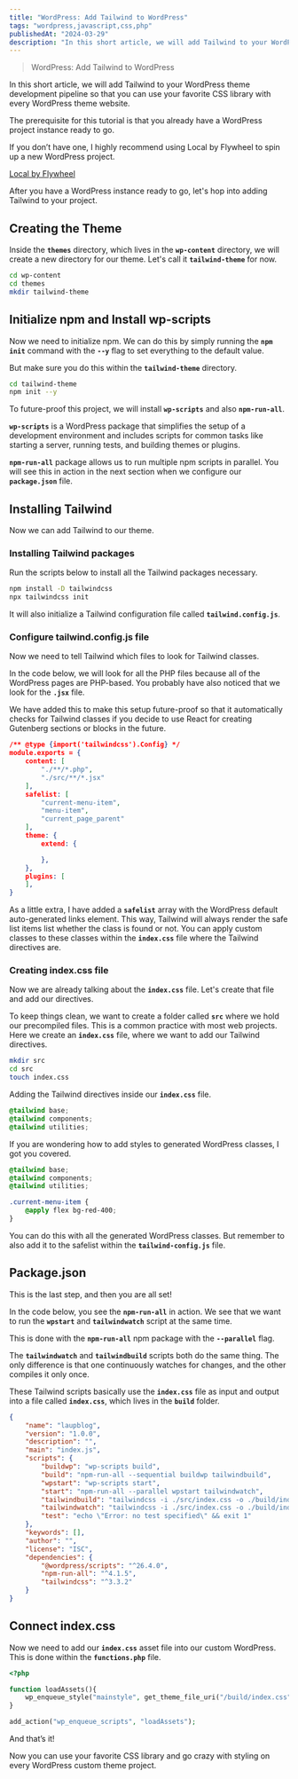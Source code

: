 ```yaml
---
title: "WordPress: Add Tailwind to WordPress"
tags: "wordpress,javascript,css,php"
publishedAt: "2024-03-29"
description: "In this short article, we will add Tailwind to your WordPress theme development pipeline so that you can use your favorite CSS library with every WordPress theme website."
---
```

> WordPress: Add Tailwind to WordPress

In this short article, we will add Tailwind to your WordPress theme development pipeline so that you can use your favorite CSS library with every WordPress theme website.

The prerequisite for this tutorial is that you already have a WordPress project instance ready to go.

If you don’t have one, I highly recommend using Local by Flywheel to spin up a new WordPress project.

[Local by Flywheel](https://localwp.com/)

After you have a WordPress instance ready to go, let's hop into adding Tailwind to your project.

## **Creating the Theme**

Inside the **`themes`** directory, which lives in the **`wp-content`** directory, we will create a new directory for our theme. Let's call it **`tailwind-theme`** for now.

```bash
cd wp-content
cd themes
mkdir tailwind-theme
```

## **Initialize npm and Install wp-scripts**

Now we need to initialize npm. We can do this by simply running the **`npm init`** command with the **`--y`** flag to set everything to the default value.

But make sure you do this within the **`tailwind-theme`** directory.

```bash
cd tailwind-theme
npm init --y
```

To future-proof this project, we will install **`wp-scripts`** and also **`npm-run-all`**.

**`wp-scripts`** is a WordPress package that simplifies the setup of a development environment and includes scripts for common tasks like starting a server, running tests, and building themes or plugins.

**`npm-run-all`** package allows us to run multiple npm scripts in parallel. You will see this in action in the next section when we configure our **`package.json`** file.

## **Installing Tailwind**

Now we can add Tailwind to our theme.

### **Installing Tailwind packages**

Run the scripts below to install all the Tailwind packages necessary.

```bash
npm install -D tailwindcss
npx tailwindcss init
```

It will also initialize a Tailwind configuration file called **`tailwind.config.js`**.

### **Configure tailwind.config.js file**

Now we need to tell Tailwind which files to look for Tailwind classes.

In the code below, we will look for all the PHP files because all of the WordPress pages are PHP-based. You probably have also noticed that we look for the **`.jsx`** file.

We have added this to make this setup future-proof so that it automatically checks for Tailwind classes if you decide to use React for creating Gutenberg sections or blocks in the future.

```json
/** @type {import('tailwindcss').Config} */
module.exports = {
    content: [
        "./**/*.php",
        "./src/**/*.jsx"
    ],
    safelist: [
        "current-menu-item",
        "menu-item",
        "current_page_parent"
    ],
    theme: {
        extend: {

        },
    },
    plugins: [
    ],
}
```

As a little extra, I have added a **`safelist`** array with the WordPress default auto-generated links element. This way, Tailwind will always render the safe list items list whether the class is found or not. You can apply custom classes to these classes within the **`index.css`** file where the Tailwind directives are.

### **Creating index.css file**

Now we are already talking about the **`index.css`** file. Let's create that file and add our directives.

To keep things clean, we want to create a folder called **`src`** where we hold our precompiled files. This is a common practice with most web projects. Here we create an **`index.css`** file, where we want to add our Tailwind directives.

```bash
mkdir src
cd src
touch index.css
```

Adding the Tailwind directives inside our **`index.css`** file.

```css
@tailwind base;
@tailwind components;
@tailwind utilities;
```

If you are wondering how to add styles to generated WordPress classes, I got you covered.

```css
@tailwind base;
@tailwind components;
@tailwind utilities;

.current-menu-item {
	@apply flex bg-red-400;
}
```

You can do this with all the generated WordPress classes. But remember to also add it to the safelist within the **`tailwind-config.js`** file.

## **Package.json**

This is the last step, and then you are all set!

In the code below, you see the **`npm-run-all`** in action. We see that we want to run the **`wpstart`** and **`tailwindwatch`** script at the same time.

This is done with the **`npm-run-all`** npm package with the **`--parallel`** flag.

The **`tailwindwatch`** and **`tailwindbuild`** scripts both do the same thing. The only difference is that one continuously watches for changes, and the other compiles it only once.

These Tailwind scripts basically use the **`index.css`** file as input and output into a file called **`index.css`**, which lives in the **`build`** folder.

```json
{
    "name": "laupblog",
    "version": "1.0.0",
    "description": "",
    "main": "index.js",
    "scripts": {
        "buildwp": "wp-scripts build",
        "build": "npm-run-all --sequential buildwp tailwindbuild",
        "wpstart": "wp-scripts start",
        "start": "npm-run-all --parallel wpstart tailwindwatch",
        "tailwindbuild": "tailwindcss -i ./src/index.css -o ./build/index.css --minify",
        "tailwindwatch": "tailwindcss -i ./src/index.css -o ./build/index.css --watch --minify",
        "test": "echo \"Error: no test specified\" && exit 1"
    },
    "keywords": [],
    "author": "",
    "license": "ISC",
    "dependencies": {
        "@wordpress/scripts": "^26.4.0",
        "npm-run-all": "^4.1.5",
        "tailwindcss": "^3.3.2"
    }
}
```

## **Connect index.css**

Now we need to add our **`index.css`** asset file into our custom WordPress. This is done within the **`functions.php`** file.

```php
<?php

function loadAssets(){
    wp_enqueue_style("mainstyle", get_theme_file_uri("/build/index.css"));
}

add_action("wp_enqueue_scripts", "loadAssets");

```

And that’s it!

Now you can use your favorite CSS library and go crazy with styling on every WordPress custom theme project.